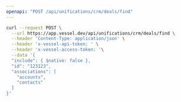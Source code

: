 ```yaml
---
openapi: "POST /api/unifications/crm/deals/find"
---
```


<RequestExample>

```bash Request
curl --request POST \
  --url https://app.vessel.dev/api/unifications/crm/deals/find \
  --header 'Content-Type: application/json' \
  --header 'x-vessel-api-token: ' \
  --header 'x-vessel-access-token: '\
  --data '{
  "include": { $native: false },
  "id": "123123",
  "associations": [
    "accounts",
    "contacts"
  ]
}'
```

</RequestExample>


